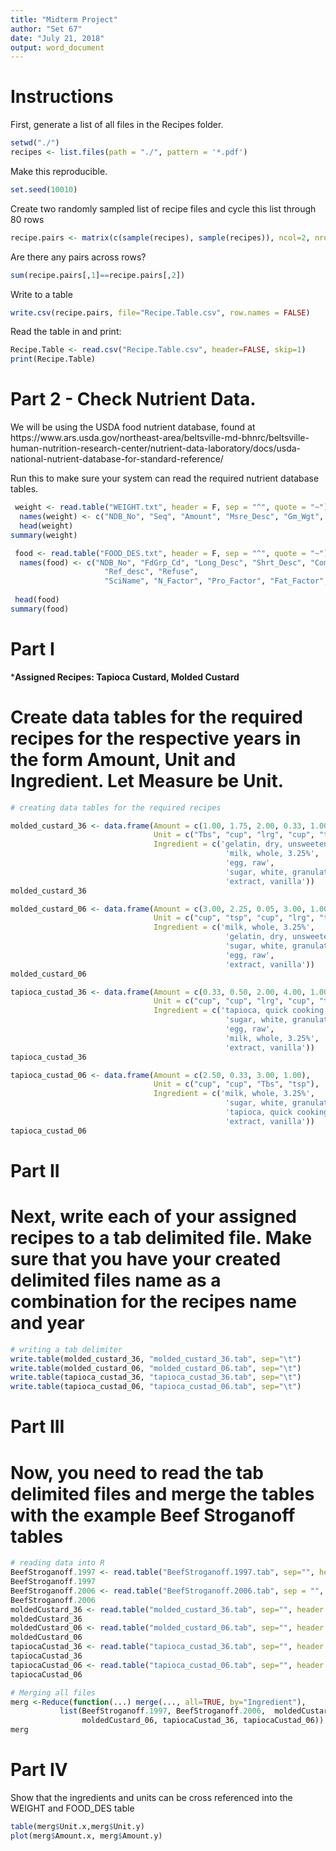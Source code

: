 ```yaml
---
title: "Midterm Project"
author: "Set 67"
date: "July 21, 2018"
output: word_document
---
```


# Instructions

First, generate a list of all files in the Recipes folder.
```r
setwd("./")
recipes <- list.files(path = "./", pattern = '*.pdf')
```

Make this reproducible.
```r
set.seed(10010)
```

Create two randomly sampled list of recipe files and cycle this list through 80 rows

```r
recipe.pairs <- matrix(c(sample(recipes), sample(recipes)), ncol=2, nrow=80)
```

Are there any pairs across rows?

```r
sum(recipe.pairs[,1]==recipe.pairs[,2])
```

Write to a table

```r
write.csv(recipe.pairs, file="Recipe.Table.csv", row.names = FALSE)
```

Read the table in and print:

```r
Recipe.Table <- read.csv("Recipe.Table.csv", header=FALSE, skip=1)
print(Recipe.Table)
```

# Part 2 - Check Nutrient Data.

We will be using the USDA food nutrient database, found at https://www.ars.usda.gov/northeast-area/beltsville-md-bhnrc/beltsville-human-nutrition-research-center/nutrient-data-laboratory/docs/usda-national-nutrient-database-for-standard-reference/

Run this to make sure your system can read the required nutrient database tables.

```r
 weight <- read.table("WEIGHT.txt", header = F, sep = "^", quote = "~")
  names(weight) <- c("NDB_No", "Seq", "Amount", "Msre_Desc", "Gm_Wgt", "Num_Data_Pts", "Std_Dev")
  head(weight)
summary(weight)
```


```r
 food <- read.table("FOOD_DES.txt", header = F, sep = "^", quote = "~")
  names(food) <- c("NDB_No", "FdGrp_Cd", "Long_Desc", "Shrt_Desc", "ComName", "ManuFacName", "Survey", 
                     "Ref_desc", "Refuse",
                     "SciName", "N_Factor", "Pro_Factor", "Fat_Factor", "CHO_Factor")
  
 head(food)
summary(food)
```

# Part I

 ***Assigned Recipes: Tapioca Custard, Molded Custard**

# Create data tables for the required recipes for the respective years in the form Amount, Unit and Ingredient. Let Measure be Unit.

```r
# creating data tables for the required recipes 

molded_custard_36 <- data.frame(Amount = c(1.00, 1.75, 2.00, 0.33, 1.00), 
                                Unit = c("Tbs", "cup", "lrg", "cup", "tsp"), 
                                Ingredient = c('gelatin, dry, unsweetened', 
                                                'milk, whole, 3.25%', 
                                                'egg, raw',
                                                'sugar, white, granulated, granulated',
                                                'extract, vanilla'))
molded_custard_36

molded_custard_06 <- data.frame(Amount = c(3.00, 2.25, 0.05, 3.00, 1.00), 
                                Unit = c("cup", "tsp", "cup", "lrg", "tsp"),
                                Ingredient = c('milk, whole, 3.25%', 
                                                'gelatin, dry, unsweetened', 
                                                'sugar, white, granulated, granulated', 
                                                'egg, raw',
                                                'extract, vanilla'))
molded_custard_06

tapioca_custad_36 <- data.frame(Amount = c(0.33, 0.50, 2.00, 4.00, 1.00),
                                Unit = c("cup", "cup", "lrg", "cup", "tsp"),
                                Ingredient = c('tapioca, quick cooking, dry',
                                                'sugar, white, granulated, granulated',
                                                'egg, raw',
                                                'milk, whole, 3.25%',
                                                'extract, vanilla'))
tapioca_custad_36

tapioca_custad_06 <- data.frame(Amount = c(2.50, 0.33, 3.00, 1.00),
                                Unit = c("cup", "cup", "Tbs", "tsp"),
                                Ingredient = c('milk, whole, 3.25%',
                                                'sugar, white, granulated, granulated',
                                                'tapioca, quick cooking, dry',
                                                'extract, vanilla'))
tapioca_custad_06

```

# Part II

# Next, write each of your assigned recipes to a tab delimited file. Make sure that you have your created delimited files name as a combination for the recipes name and year
 


```r
# writing a tab delimiter
write.table(molded_custard_36, "molded_custard_36.tab", sep="\t")
write.table(molded_custard_06, "molded_custard_06.tab", sep="\t")
write.table(tapioca_custad_36, "tapioca_custad_36.tab", sep="\t")
write.table(tapioca_custad_06, "tapioca_custad_06.tab", sep="\t")
```


# Part III

# Now, you need to read the tab delimited files and  merge the tables with the example Beef Stroganoff tables

```r
# reading data into R
BeefStroganoff.1997 <- read.table("BeefStroganoff.1997.tab", sep="", header = TRUE)
BeefStroganoff.1997
BeefStroganoff.2006 <- read.table("BeefStroganoff.2006.tab", sep = "", header = TRUE)
BeefStroganoff.2006
moldedCustard_36 <- read.table("molded_custard_36.tab", sep="", header = TRUE)
moldedCustard_36
moldedCustard_06 <- read.table("molded_custard_06.tab", sep="", header = TRUE)
moldedCustard_06
tapiocaCustad_36 <- read.table("tapioca_custad_36.tab", sep="", header = TRUE)
tapiocaCustad_36
tapiocaCustad_06 <- read.table("tapioca_custad_06.tab", sep="", header = TRUE)
tapiocaCustad_06

# Merging all files
merg <-Reduce(function(...) merge(..., all=TRUE, by="Ingredient"), 
           list(BeefStroganoff.1997, BeefStroganoff.2006,  moldedCustard_36, 
                moldedCustard_06, tapiocaCustad_36, tapiocaCustad_06))
merg
```

# Part IV

Show that the ingredients and units can be cross referenced into the WEIGHT and FOOD_DES table

```r
table(merg$Unit.x,merg$Unit.y)
plot(merg$Amount.x, merg$Amount.y)
```
